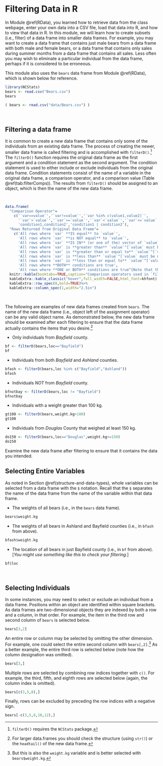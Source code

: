 # Filtering Data in R {#RFilter}
In Module \@ref(RData), you learned how to retrieve data from the class webpage, enter your own data into a CSV file, load that data into R, and how to view that data in R. In this module, we will learn how to create subsets (i.e., filter) of a data frame into smaller data frames. For example, you may want to create a data frame that contains just male bears from a data frame with both male and female bears, or a data frame that contains only sales during summer months from a data frame that contains all sales. Less often you may wish to eliminate a particular individual from the data frame, perhaps if it is considered to be erroneous.

This module also uses the `bears` data frame from Module \@ref(RData), which is shown below for reference.

```r
library(NCStats)
bears <- read.csv("Bears.csv")
bears
```
```r
( bears <- read.csv("data/Bears.csv") )
```

&nbsp;

## Filtering a data frame
It is common to create a new data frame that contains only some of the individuals from an existing data frame. The process of creating the newer, smaller data frame is called filtering and is accomplished with `filterD()`{.inline}.^[`filterD()`{.inline} requires the `NCStats`{.inline} package.] The `filterD()`{.inline} function requires the original data frame as the first argument and a condition statement as the second argument. The condition statement is used to either include or exclude individuals from the original data frame. Condition statements consist of the name of a variable in the original data frame, a comparison operator, and a comparison value (Table \@ref(tab:filterComps)). The results from `filterD()`{.inline} should be assigned to an object, which is then the name of the new data frame.

&nbsp;

```r
data.frame(
  "Comparison Operator"=
    c('`var==value`','`var!=value`','`var %in% c(value1,value2)`',
      '`var`>`value`','`var`>=`value`','`var`<`value`','`var`<=`value`',
      'condition1,condition2','condition1 | condition2'),
  "Rows Returned from Original Data Frame"=
    c('All rows where `var` **IS equal** to `value`',
      'All rows where `var` **is NOT equal** to `value`',
      'All rows where `var` **IS IN** (or one of the) vector of `value`s^[`value` should be a character, factor, or integer.]',
      'All rows where `var` is **greater than** `value`^[`value` must be numeric.]',
      'All rows where `var` is **greater than or equal to** `value`^[`value` must be numeric.]',
      'All rows where `var` is **less than** `value`^[`value` must be numeric.]',
      'All rows where `var` is **less than or equal to** `value`^[`value` must be numeric.]',
      'All rows where **BOTH** conditions are true',
      'All rows where **ONE or BOTH** conditions are true^[Note that this "or" operator is a "vertical line"" which is typed with the shift-backslash key.]'),check.names=FALSE) %>%
  knitr::kable(booktabs=TRUE,caption="Comparison operators used in `filterD()`{.inline} and their results. Note that `var` generically represents a variable in the original data frame and `value` is a generic value or level. Both `var` and `val` would be replaced with specific items (see examples in main text).") %>%
  kableExtra::kable_classic("hover",full_width=FALSE,html_font=khfont) %>%
  kableExtra::row_spec(0,bold=TRUE)%>%
  kableExtra::column_spec(1,width="2.5in")
```

&nbsp;

The following are examples of new data frames created from `bears`. The name of the new data frame (i.e., object left of the assignment operator) can be any valid object name. As demonstrated below, the new data frame should be examined after each filtering to ensure that the data frame actually contains the items that you desire.^[For larger data.frames you should check the structure (using `str()`{.inline}) or the `headtail()`{.inline} of the new data frame.]

* Only individuals from *Bayfield* county.

```r
bf <- filterD(bears,loc=="Bayfield")
bf
```

* Individuals from both *Bayfield* and *Ashland* counties.

```r
bfash <- filterD(bears,loc %in% c("Bayfield","Ashland"))
bfash
```

* Individuals *NOT* from *Bayfield* county.

```r
bfnotbay <- filterD(bears,loc != "Bayfield")
bfnotbay
```

* Individuals with a weight greater than 100 kg.

```r
gt100 <- filterD(bears,weight.kg>100)
gt100
```

* Individuals from *Douglas* County that weighed at least 150 kg.

```r
do150 <- filterD(bears,loc=="Douglas",weight.kg>=150)
do150
```

::: {.tip data-latex=''}
Examine the new data frame after filtering to ensure that it contains the data you intended.
:::

## Selecting Entire Variables
As noted in Section \@ref(structure-and-data-types), whole variables can be selected from a data frame with the `$`{.inline} notation. Recall that the `$`{.inline} separates the name of the data frame from the name of the variable within that data frame.

* The weights of all bears (i.e., in the `bears` data frame).

```r
bears$weight.kg
```

* The weights of all bears in Ashland and Bayfield counties (i.e., in `bfash` from above).

```r
bfash$weight.kg
```

* The location of all bears in just Bayfield county (i.e., in `bf` from above). [*You might use something like this to check your filtering.*]

```r
bf$loc
```

&nbsp;

## Selecting Individuals
In some instances, you may need to select or exclude an individual from a data frame. Positions within an object are identified within square brackets. As data frames are two-dimensional objects they are indexed by both a row and a column, in that order. For example, the item in the third row and second column of `bears` is selected below.

```r
bears[3,2]
```

An entire row or column may be selected by omitting the other dimension. For example, one could select the entire second column with `bears[,2]`{.inline}.^[But this is also the `weight.kg` variable and is better selected with `bears$weight.kg`{.inline}.] As a better example, the entire third row is selected below (note how the column designation was omitted).

```r
bears[3,]
```

Multiple rows are selected by combining row indices together with `c()`{.inline}. For example, the third, fifth, and eighth rows are selected below (again, the column index is omitted).

```r
bears[c(3,5,8),]
```

Finally, rows can be excluded by preceding the row indices with a negative sign.

```r
bears[-c(3,5,8,10,12),]
```
